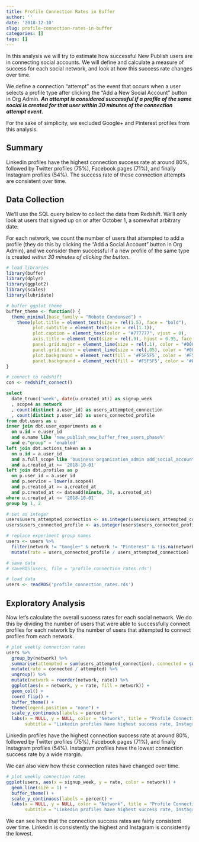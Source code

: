 ```yaml
---
title: Profile Connection Rates in Buffer
author: ''
date: '2018-12-10'
slug: profile-connection-rates-in-buffer
categories: []
tags: []
---
```


In this analysis we will try to estimate how successful New Publish users are in connecting social accounts. We will define and calculate a measure of success for each social network, and look at how this success rate changes over time.

We define a connection "attempt" as the event that occurs when a user selects a profile type after clicking the "Add a New Social Account" button in Org Admin. **_An attempt is considered successful if a profile of the same social is created for that user within 30 minutes of the connection attempt event_**.

For the sake of simplicity, we excluded Google+ and Pinterest profiles from this analysis. 

## Summary
Linkedin profiles have the highest connection success rate at around 80%, followed by Twitter profiles (75%), Facebook pages (71%), and finally Instagram profiles (54%). The success rate of these connection attempts are consistent over time.

## Data Collection
We'll use the SQL query below to collect the data from Redshift. We'll only look at users that signed up on or after October 1, a somewhat arbitrary date. 

For each network, we count the number of users that attempted to add a profile (they do this by clicking the "Add a Social Account" button in Org Admin), and we consider them successful if a new profile of the same type is created _within 30 minutes of clicking the button_.

```r
# load libraries
library(buffer)
library(dplyr)
library(ggplot2) 
library(scales)
library(lubridate)

# buffer ggplot theme
buffer_theme <- function() {
  theme_minimal(base_family = "Roboto Condensed") +
    theme(plot.title = element_text(size = rel(1.5), face = "bold"),
          plot.subtitle = element_text(size = rel(1.1)),
          plot.caption = element_text(color = "#777777", vjust = 0),
          axis.title = element_text(size = rel(.9), hjust = 0.95, face = "italic"),
          panel.grid.major = element_line(size = rel(.1), color = "#000000"),
          panel.grid.minor = element_line(size = rel(.05), color = "#000000"),
          plot.background = element_rect(fill = '#F5F5F5', color = '#F5F5F5'),
          panel.background = element_rect(fill = '#F5F5F5', color = '#F5F5F5'))
}
```

```r
# connect to redshift
con <- redshift_connect()
```

```sql
select 
  date_trunc('week', date(u.created_at)) as signup_week
  , scope4 as network
  , count(distinct a.user_id) as users_attempted_connection
  , count(distinct p.user_id) as users_connected_profile
from dbt.users as u
inner join dbt.user_experiments as e
  on u.id = e.user_id
  and e.name like 'new_publish_new_buffer_free_users_phase%'
  and e."group" = 'enabled'
left join dbt.actions_taken as a
  on u.id = a.user_id
  and a.full_scope like 'business organization_admin add_social_account_to_organization%'
  and a.created_at >= '2018-10-01'
left join dbt.profiles as p
  on p.user_id = a.user_id
  and p.service = lower(a.scope4)
  and p.created_at >= a.created_at
  and p.created_at <= dateadd(minute, 30, a.created_at)
where u.created_at >= '2018-10-01'
group by 1, 2
```

```r
# set as integer
users$users_attempted_connection <- as.integer(users$users_attempted_connection)
users$users_connected_profile <- as.integer(users$users_connected_profile)

# replace experiment group names
users <- users %>% 
  filter(network != "Google+" & network != "Pinterest" & !is.na(network)) %>% 
  mutate(rate = users_connected_profile / users_attempted_connection)
```

```r
# save data
# saveRDS(users, file = 'profile_connection_rates.rds')

# load data
users <- readRDS('profile_connection_rates.rds')
```

## Exploratory Analysis
Now let's calculate the overall success rates for each social network. We do this by dividing the number of users that were able to successfully connect profiles for each network by the number of users that attempted to connect profiles from each network. 

```r
# plot weekly connection rates
users %>% 
  group_by(network) %>% 
  summarise(attempted = sum(users_attempted_connection), connected = sum(users_connected_profile)) %>% 
  mutate(rate = connected / attempted) %>% 
  ungroup() %>% 
  mutate(network = reorder(network, rate)) %>% 
  ggplot(aes(x = network, y = rate, fill = network)) +
  geom_col() +
  coord_flip() +
  buffer_theme() +
  theme(legend.position = "none") +
  scale_y_continuous(labels = percent) +
  labs(x = NULL, y = NULL, color = "Network", title = "Profile Connection Success Rate",
       subtitle = "Linkedin profiles have highest success rate, Instagram have the lowest.")
```

Linkedin profiles have the highest connection success rate at around 80%, followed by Twitter profiles (75%), Facebook pages (71%), and finally Instagram profiles (54%). Instagram profiles have the lowest connection success rate by a wide margin.

We can also view how these connection rates have changed over time.

```r
# plot weekly connection rates
ggplot(users, aes(x = signup_week, y = rate, color = network)) +
  geom_line(size = 1) +
  buffer_theme() +
  scale_y_continuous(labels = percent) +
  labs(x = NULL, y = NULL, color = "Network", title = "Profile Connection Success Rate",
       subtitle = "Linkedin profiles have highest success rate, Instagram have the lowest.")
```

We can see here that the connection success rates are fairly consistent over time. Linkedin is consistently the highest and Instagram is consistently the lowest. 